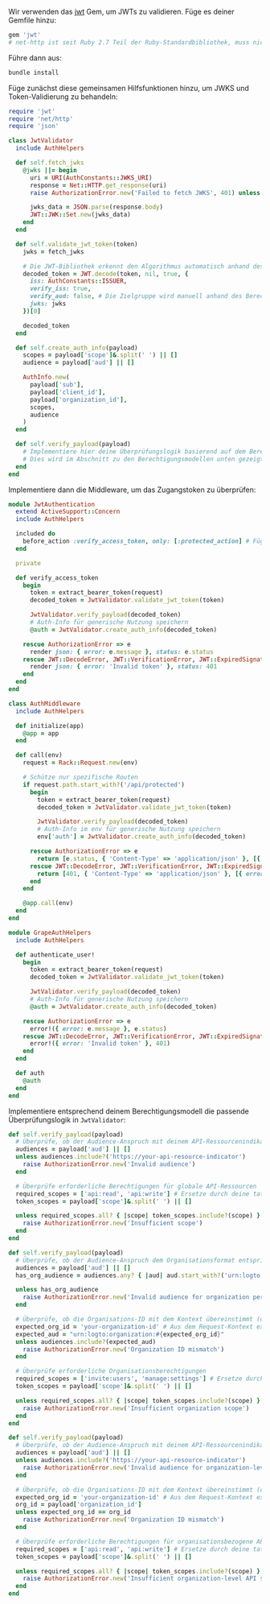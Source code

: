 
Wir verwenden das [jwt](https://github.com/jwt/ruby-jwt) Gem, um JWTs zu validieren. Füge es deiner Gemfile hinzu:

```ruby title="Gemfile"
gem 'jwt'
# net-http ist seit Ruby 2.7 Teil der Ruby-Standardbibliothek, muss nicht explizit hinzugefügt werden
```

Führe dann aus:

```bash
bundle install
```

Füge zunächst diese gemeinsamen Hilfsfunktionen hinzu, um JWKS und Token-Validierung zu behandeln:

```ruby title="jwt_validator.rb"
require 'jwt'
require 'net/http'
require 'json'

class JwtValidator
  include AuthHelpers

  def self.fetch_jwks
    @jwks ||= begin
      uri = URI(AuthConstants::JWKS_URI)
      response = Net::HTTP.get_response(uri)
      raise AuthorizationError.new('Failed to fetch JWKS', 401) unless response.is_a?(Net::HTTPSuccess)

      jwks_data = JSON.parse(response.body)
      JWT::JWK::Set.new(jwks_data)
    end
  end

  def self.validate_jwt_token(token)
    jwks = fetch_jwks

    # Die JWT-Bibliothek erkennt den Algorithmus automatisch anhand des JWKS
    decoded_token = JWT.decode(token, nil, true, {
      iss: AuthConstants::ISSUER,
      verify_iss: true,
      verify_aud: false, # Die Zielgruppe wird manuell anhand des Berechtigungsmodells überprüft
      jwks: jwks
    })[0]

    decoded_token
  end

  def self.create_auth_info(payload)
    scopes = payload['scope']&.split(' ') || []
    audience = payload['aud'] || []

    AuthInfo.new(
      payload['sub'],
      payload['client_id'],
      payload['organization_id'],
      scopes,
      audience
    )
  end

  def self.verify_payload(payload)
    # Implementiere hier deine Überprüfungslogik basierend auf dem Berechtigungsmodell
    # Dies wird im Abschnitt zu den Berechtigungsmodellen unten gezeigt
  end
end
```

Implementiere dann die Middleware, um das Zugangstoken zu überprüfen:

<Tabs groupId="api-framework">
  <TabItem value="rails" label="Rails">

```ruby title="app/controllers/concerns/jwt_authentication.rb"
module JwtAuthentication
  extend ActiveSupport::Concern
  include AuthHelpers

  included do
    before_action :verify_access_token, only: [:protected_action] # Füge spezifische Aktionen hinzu
  end

  private

  def verify_access_token
    begin
      token = extract_bearer_token(request)
      decoded_token = JwtValidator.validate_jwt_token(token)

      JwtValidator.verify_payload(decoded_token)
      # Auth-Info für generische Nutzung speichern
      @auth = JwtValidator.create_auth_info(decoded_token)

    rescue AuthorizationError => e
      render json: { error: e.message }, status: e.status
    rescue JWT::DecodeError, JWT::VerificationError, JWT::ExpiredSignature => e
      render json: { error: 'Invalid token' }, status: 401
    end
  end
end
```

  </TabItem>
  <TabItem value="sinatra" label="Sinatra">

```ruby title="auth_middleware.rb"
class AuthMiddleware
  include AuthHelpers

  def initialize(app)
    @app = app
  end

  def call(env)
    request = Rack::Request.new(env)

    # Schütze nur spezifische Routen
    if request.path.start_with?('/api/protected')
      begin
        token = extract_bearer_token(request)
        decoded_token = JwtValidator.validate_jwt_token(token)

        JwtValidator.verify_payload(decoded_token)
        # Auth-Info im env für generische Nutzung speichern
        env['auth'] = JwtValidator.create_auth_info(decoded_token)

      rescue AuthorizationError => e
        return [e.status, { 'Content-Type' => 'application/json' }, [{ error: e.message }.to_json]]
      rescue JWT::DecodeError, JWT::VerificationError, JWT::ExpiredSignature => e
        return [401, { 'Content-Type' => 'application/json' }, [{ error: 'Invalid token' }.to_json]]
      end
    end

    @app.call(env)
  end
end
```

  </TabItem>
  <TabItem value="grape" label="Grape">

```ruby title="auth_helpers.rb"
module GrapeAuthHelpers
  include AuthHelpers

  def authenticate_user!
    begin
      token = extract_bearer_token(request)
      decoded_token = JwtValidator.validate_jwt_token(token)

      JwtValidator.verify_payload(decoded_token)
      # Auth-Info für generische Nutzung speichern
      @auth = JwtValidator.create_auth_info(decoded_token)

    rescue AuthorizationError => e
      error!({ error: e.message }, e.status)
    rescue JWT::DecodeError, JWT::VerificationError, JWT::ExpiredSignature => e
      error!({ error: 'Invalid token' }, 401)
    end
  end

  def auth
    @auth
  end
end
```

  </TabItem>
</Tabs>

Implementiere entsprechend deinem Berechtigungsmodell die passende Überprüfungslogik in `JwtValidator`:

<Tabs groupId="permission-models">
<TabItem value="global-api-resources" label="Globale API-Ressourcen">

```ruby title="jwt_validator.rb"
def self.verify_payload(payload)
  # Überprüfe, ob der Audience-Anspruch mit deinem API-Ressourcenindikator übereinstimmt
  audiences = payload['aud'] || []
  unless audiences.include?('https://your-api-resource-indicator')
    raise AuthorizationError.new('Invalid audience')
  end

  # Überprüfe erforderliche Berechtigungen für globale API-Ressourcen
  required_scopes = ['api:read', 'api:write'] # Ersetze durch deine tatsächlich erforderlichen Berechtigungen
  token_scopes = payload['scope']&.split(' ') || []

  unless required_scopes.all? { |scope| token_scopes.include?(scope) }
    raise AuthorizationError.new('Insufficient scope')
  end
end
```

</TabItem>
<TabItem value="organization-permissions" label="Organisation (nicht-API) Berechtigungen">

```ruby title="jwt_validator.rb"
def self.verify_payload(payload)
  # Überprüfe, ob der Audience-Anspruch dem Organisationsformat entspricht
  audiences = payload['aud'] || []
  has_org_audience = audiences.any? { |aud| aud.start_with?('urn:logto:organization:') }

  unless has_org_audience
    raise AuthorizationError.new('Invalid audience for organization permissions')
  end

  # Überprüfe, ob die Organisations-ID mit dem Kontext übereinstimmt (dies musst du ggf. aus dem Request-Kontext extrahieren)
  expected_org_id = 'your-organization-id' # Aus dem Request-Kontext extrahieren
  expected_aud = "urn:logto:organization:#{expected_org_id}"
  unless audiences.include?(expected_aud)
    raise AuthorizationError.new('Organization ID mismatch')
  end

  # Überprüfe erforderliche Organisationsberechtigungen
  required_scopes = ['invite:users', 'manage:settings'] # Ersetze durch deine tatsächlich erforderlichen Berechtigungen
  token_scopes = payload['scope']&.split(' ') || []

  unless required_scopes.all? { |scope| token_scopes.include?(scope) }
    raise AuthorizationError.new('Insufficient organization scope')
  end
end
```

</TabItem>
<TabItem value="organization-level-api-resources" label="Organisationsbezogene API-Ressourcen">

```ruby title="jwt_validator.rb"
def self.verify_payload(payload)
  # Überprüfe, ob der Audience-Anspruch mit deinem API-Ressourcenindikator übereinstimmt
  audiences = payload['aud'] || []
  unless audiences.include?('https://your-api-resource-indicator')
    raise AuthorizationError.new('Invalid audience for organization-level API resources')
  end

  # Überprüfe, ob die Organisations-ID mit dem Kontext übereinstimmt (dies musst du ggf. aus dem Request-Kontext extrahieren)
  expected_org_id = 'your-organization-id' # Aus dem Request-Kontext extrahieren
  org_id = payload['organization_id']
  unless expected_org_id == org_id
    raise AuthorizationError.new('Organization ID mismatch')
  end

  # Überprüfe erforderliche Berechtigungen für organisationsbezogene API-Ressourcen
  required_scopes = ['api:read', 'api:write'] # Ersetze durch deine tatsächlich erforderlichen Berechtigungen
  token_scopes = payload['scope']&.split(' ') || []

  unless required_scopes.all? { |scope| token_scopes.include?(scope) }
    raise AuthorizationError.new('Insufficient organization-level API scopes')
  end
end
```

</TabItem>
</Tabs>
